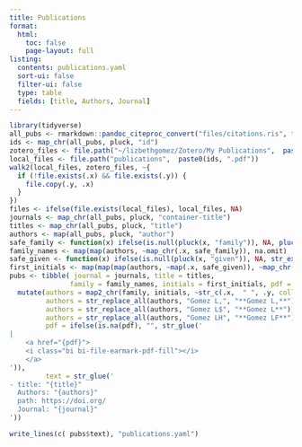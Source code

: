 ```yaml
---
title: Publications
format:
  html:
    toc: false
    page-layout: full
listing:
  contents: publications.yaml
  sort-ui: false
  filter-ui: false
  type: table
  fields: [title, Authors, Journal]
---
```


```r
library(tidyverse)
all_pubs <- rmarkdown::pandoc_citeproc_convert("files/citations.ris", type = "list")
ids <- map_chr(all_pubs, pluck, "id")
zotero_files <- file.path("~/lizbethgomez/Zotero/My Publications",  paste0(ids, ".pdf"))
local_files <- file.path("publications",  paste0(ids, ".pdf"))
walk2(local_files, zotero_files, ~{
  if (!file.exists(.x) && file.exists(.y)) {
    file.copy(.y, .x)
  }
})
files <- ifelse(file.exists(local_files), local_files, NA)
journals <- map_chr(all_pubs, pluck, "container-title")
titles <- map_chr(all_pubs, pluck, "title")
authors <- map(all_pubs, pluck, "author")
safe_family <- function(x) ifelse(is.null(pluck(x, "family")), NA, pluck(x, "family"))
family_names <- map(map(authors, ~map_chr(.x, safe_family)), na.omit)
safe_given <- function(x) ifelse(is.null(pluck(x, "given")), NA, str_extract_all(pluck(x, "given"), "[A-Z]"))
first_initials <- map(map(map(authors, ~map(.x, safe_given)), ~map_chr(map(.x, pluck, 1), str_c, collapse = "")), na.omit)
pubs <- tibble( journal = journals, title = titles,
               family = family_names, initials = first_initials, pdf = files) |> 
  mutate(authors = map2_chr(family, initials, ~str_c(.x,  " ", .y, collapse = ", ")),
         authors = str_replace_all(authors, "Gomez L,", "**Gomez L,**"),
         authors = str_replace_all(authors, "Gomez L$", "**Gomez L**"),
         authors = str_replace_all(authors, "Gomez LH", "**Gomez LF**"),
         pdf = ifelse(is.na(pdf), "", str_glue('
|
    <a href="{pdf}">
    <i class="bi bi-file-earmark-pdf-fill"></i>
    </a>
')),
         text = str_glue('
- title: "{title}"
  Authors: "{authors}"
  path: https://doi.org/
  Journal: "{journal}"
'))
```

```r
write_lines(c( pubs$text), "publications.yaml")
```